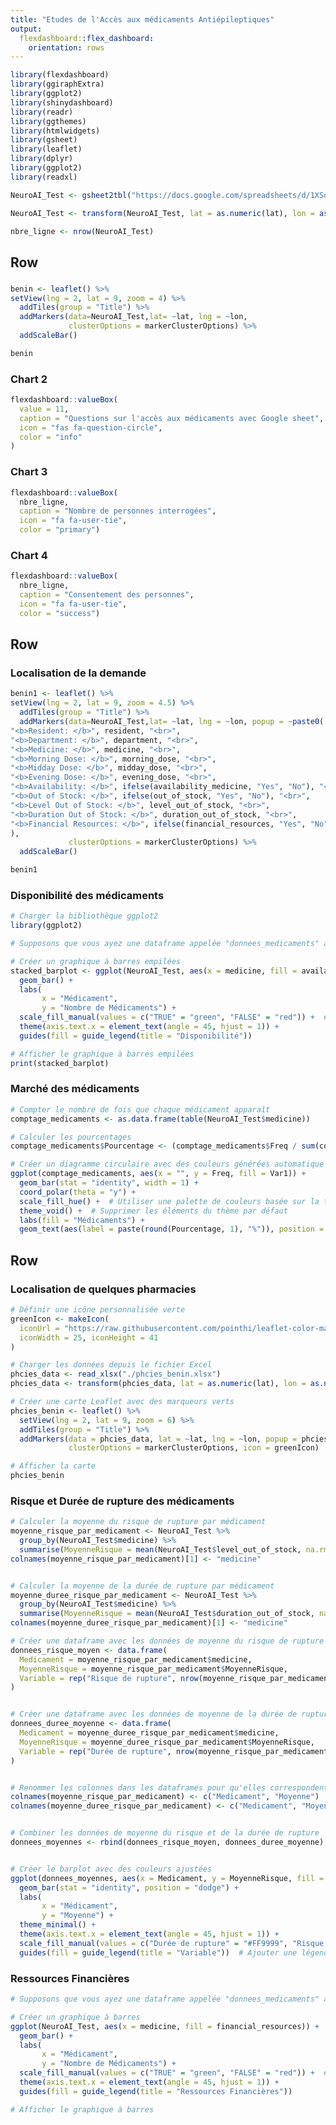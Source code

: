 ```yaml
---
title: "Etudes de l'Accès aux médicaments Antiépileptiques"
output: 
  flexdashboard::flex_dashboard:
    orientation: rows
---
```



```r

library(flexdashboard)
library(ggiraphExtra)
library(ggplot2)
library(shinydashboard)
library(readr)
library(ggthemes)
library(htmlwidgets)
library(gsheet)
library(leaflet)
library(dplyr)
library(ggplot2)
library(readxl)

```

```r

NeuroAI_Test <- gsheet2tbl("https://docs.google.com/spreadsheets/d/1XSqjTqO4GRlp5Mq2IjdJQwq2n3X_imTMDL8l5UGq05M/edit?usp=sharing")

NeuroAI_Test <- transform(NeuroAI_Test, lat = as.numeric(lat), lon = as.numeric(lon))

nbre_ligne <- nrow(NeuroAI_Test)
```

Row 
-------------------------------------
###
```r

benin <- leaflet() %>% 
setView(lng = 2, lat = 9, zoom = 4) %>% 
  addTiles(group = "Title") %>%
  addMarkers(data=NeuroAI_Test,lat= ~lat, lng = ~lon, 
             clusterOptions = markerClusterOptions) %>%
  addScaleBar() 

benin

```

### Chart 2
```r
flexdashboard::valueBox(
  value = 11,
  caption = "Questions sur l'accès aux médicaments avec Google sheet",
  icon = "fas fa-question-circle",
  color = "info"
)
```

### Chart 3
```r
flexdashboard::valueBox(
  nbre_ligne,
  caption = "Nombre de personnes interrogées",
  icon = "fa fa-user-tie",
  color = "primary")
```

### Chart 4
```r
flexdashboard::valueBox(
  nbre_ligne,
  caption = "Consentement des personnes",
  icon = "fa fa-user-tie",
  color = "success")
```

Row {data-height=650}
-------------------------------------
### Localisation de la demande
```r

benin1 <- leaflet() %>% 
setView(lng = 2, lat = 9, zoom = 4.5) %>% 
  addTiles(group = "Title") %>%
  addMarkers(data=NeuroAI_Test,lat= ~lat, lng = ~lon, popup = ~paste0(
"<b>Resident: </b>", resident, "<br>",
"<b>Department: </b>", department, "<br>",
"<b>Medicine: </b>", medicine, "<br>",
"<b>Morning Dose: </b>", morning_dose, "<br>",
"<b>Midday Dose: </b>", midday_dose, "<br>",
"<b>Evening Dose: </b>", evening_dose, "<br>",
"<b>Availability: </b>", ifelse(availability_medicine, "Yes", "No"), "<br>",
"<b>Out of Stock: </b>", ifelse(out_of_stock, "Yes", "No"), "<br>",
"<b>Level Out of Stock: </b>", level_out_of_stock, "<br>",
"<b>Duration Out of Stock: </b>", duration_out_of_stock, "<br>",
"<b>Financial Resources: </b>", ifelse(financial_resources, "Yes", "No")
),
             clusterOptions = markerClusterOptions) %>%
  addScaleBar() 

benin1
```

### Disponibilité des médicaments
```r

# Charger la bibliothèque ggplot2
library(ggplot2)

# Supposons que vous ayez une dataframe appelée "donnees_medicaments" avec les colonnes "medicine" et "availability_medicine"

# Créer un graphique à barres empilées
stacked_barplot <- ggplot(NeuroAI_Test, aes(x = medicine, fill = availability_medicine)) +
  geom_bar() +
  labs(
       x = "Médicament",
       y = "Nombre de Médicaments") +
  scale_fill_manual(values = c("TRUE" = "green", "FALSE" = "red")) +  # Couleurs pour TRUE et FALSE
  theme(axis.text.x = element_text(angle = 45, hjust = 1)) +
  guides(fill = guide_legend(title = "Disponibilité"))

# Afficher le graphique à barres empilées
print(stacked_barplot)


```

### Marché des médicaments
```r

# Compter le nombre de fois que chaque médicament apparaît
comptage_medicaments <- as.data.frame(table(NeuroAI_Test$medicine))

# Calculer les pourcentages
comptage_medicaments$Pourcentage <- (comptage_medicaments$Freq / sum(comptage_medicaments$Freq)) * 100

# Créer un diagramme circulaire avec des couleurs générées automatique
ggplot(comptage_medicaments, aes(x = "", y = Freq, fill = Var1)) +
  geom_bar(stat = "identity", width = 1) +
  coord_polar(theta = "y") +
  scale_fill_hue() +  # Utiliser une palette de couleurs basée sur la teinte
  theme_void() +  # Supprimer les éléments du thème par défaut
  labs(fill = "Médicaments") +
  geom_text(aes(label = paste(round(Pourcentage, 1), "%")), position = position_stack(vjust = 0.5))  # Formater l'axe y en pourcentage

```

Row {data-height=650}
-------------------------------------
### Localisation de quelques pharmacies
```r

# Définir une icône personnalisée verte
greenIcon <- makeIcon(
  iconUrl = "https://raw.githubusercontent.com/pointhi/leaflet-color-markers/master/img/marker-icon-green.png",
  iconWidth = 25, iconHeight = 41
)

# Charger les données depuis le fichier Excel
phcies_data <- read_xlsx("./phcies_benin.xlsx")
phcies_data <- transform(phcies_data, lat = as.numeric(lat), lon = as.numeric(lon))

# Créer une carte Leaflet avec des marqueurs verts
phcies_benin <- leaflet() %>% 
  setView(lng = 2, lat = 9, zoom = 6) %>% 
  addTiles(group = "Title") %>%
  addMarkers(data = phcies_data, lat = ~lat, lng = ~lon, popup = phcies_data$Name,
             clusterOptions = markerClusterOptions, icon = greenIcon)  # Utiliser l'icône personnalisée verte

# Afficher la carte
phcies_benin
```

### Risque et Durée de rupture des médicaments
```r

# Calculer la moyenne du risque de rupture par médicament
moyenne_risque_par_medicament <- NeuroAI_Test %>%
  group_by(NeuroAI_Test$medicine) %>%
  summarise(MoyenneRisque = mean(NeuroAI_Test$level_out_of_stock, na.rm = TRUE))
colnames(moyenne_risque_par_medicament)[1] <- "medicine"


# Calculer la moyenne de la durée de rupture par médicament
moyenne_duree_risque_par_medicament <- NeuroAI_Test %>%
  group_by(NeuroAI_Test$medicine) %>%
  summarise(MoyenneRisque = mean(NeuroAI_Test$duration_out_of_stock, na.rm = TRUE))
colnames(moyenne_duree_risque_par_medicament)[1] <- "medicine"

# Créer une dataframe avec les données de moyenne du risque de rupture
donnees_risque_moyen <- data.frame(
  Medicament = moyenne_risque_par_medicament$medicine,
  MoyenneRisque = moyenne_risque_par_medicament$MoyenneRisque,
  Variable = rep("Risque de rupture", nrow(moyenne_risque_par_medicament))
)


# Créer une dataframe avec les données de moyenne de la durée de rupture
donnees_duree_moyenne <- data.frame(
  Medicament = moyenne_duree_risque_par_medicament$medicine,
  MoyenneRisque = moyenne_duree_risque_par_medicament$MoyenneRisque,
  Variable = rep("Durée de rupture", nrow(moyenne_risque_par_medicament))
)


# Renommer les colonnes dans les dataframes pour qu'elles correspondent
colnames(moyenne_risque_par_medicament) <- c("Medicament", "Moyenne")
colnames(moyenne_duree_risque_par_medicament) <- c("Medicament", "Moyenne")


# Combiner les données de moyenne du risque et de la durée de rupture
donnees_moyennes <- rbind(donnees_risque_moyen, donnees_duree_moyenne)


# Créer le barplot avec des couleurs ajustées
ggplot(donnees_moyennes, aes(x = Medicament, y = MoyenneRisque, fill = Variable)) +
  geom_bar(stat = "identity", position = "dodge") +
  labs(
       x = "Médicament",
       y = "Moyenne") +
  theme_minimal() +
  theme(axis.text.x = element_text(angle = 45, hjust = 1)) +
  scale_fill_manual(values = c("Durée de rupture" = "#FF9999", "Risque de rupture" = "red")) +  # Rouge moins pur pour la durée de rupture
  guides(fill = guide_legend(title = "Variable"))  # Ajouter une légende pour expliquer les couleurs

```

### Ressources Financières
```r

# Supposons que vous ayez une dataframe appelée "donnees_medicaments" avec les colonnes "medicine" et "financial_resources"

# Créer un graphique à barres
ggplot(NeuroAI_Test, aes(x = medicine, fill = financial_resources)) +
  geom_bar() +
  labs(
       x = "Médicament",
       y = "Nombre de Médicaments") +
  scale_fill_manual(values = c("TRUE" = "green", "FALSE" = "red")) +  # Couleurs pour TRUE et FALSE
  theme(axis.text.x = element_text(angle = 45, hjust = 1)) +
  guides(fill = guide_legend(title = "Ressources Financières"))

# Afficher le graphique à barres


```



